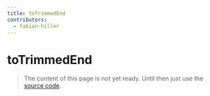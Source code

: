 ```yaml
---
title: toTrimmedEnd
contributors:
  - fabian-hiller
---
```


# toTrimmedEnd

> The content of this page is not yet ready. Until then just use the [source code](https://github.com/fabian-hiller/valibot/blob/main/library/src/transformations/toTrimmedEnd/toTrimmedEnd.ts).
